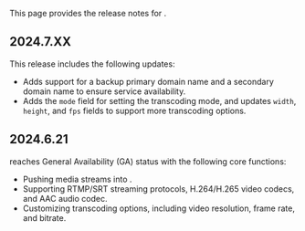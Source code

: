 This page provides the release notes for <Vpd k="NAME" />.

## 2024.7.XX

This release includes the following updates:

- Adds support for a backup primary domain name and a secondary domain name to ensure service availability.
- Adds the `mode` field for setting the transcoding mode, and updates `width`, `height`, and `fps` fields to support more transcoding options.

## 2024.6.21

<Vg k="COMPANY" /> <Vpd k="NAME" /> reaches General Availability (GA) status with the following core functions:

- Pushing media streams into <Vg k="AGORA_BACKEND" />.
- Supporting RTMP/SRT streaming protocols, H.264/H.265 video codecs, and AAC audio codec.
- Customizing transcoding options, including video resolution, frame rate, and bitrate.



